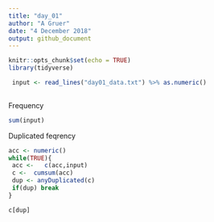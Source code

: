 ```yaml
---
title: "day_01"
author: "A Gruer"
date: "4 December 2018"
output: github_document
---
```


```r
knitr::opts_chunk$set(echo = TRUE)
library(tidyverse)
```

```r
 input <- read_lines("day01_data.txt") %>% as.numeric()
   
```

Frequency
```r
sum(input)
```

Duplicated feqrency

```r
acc <- numeric()
while(TRUE){
 acc <-   c(acc,input)
 c <-  cumsum(acc)  
 dup <- anyDuplicated(c) 
 if(dup) break
}

c[dup]

```

